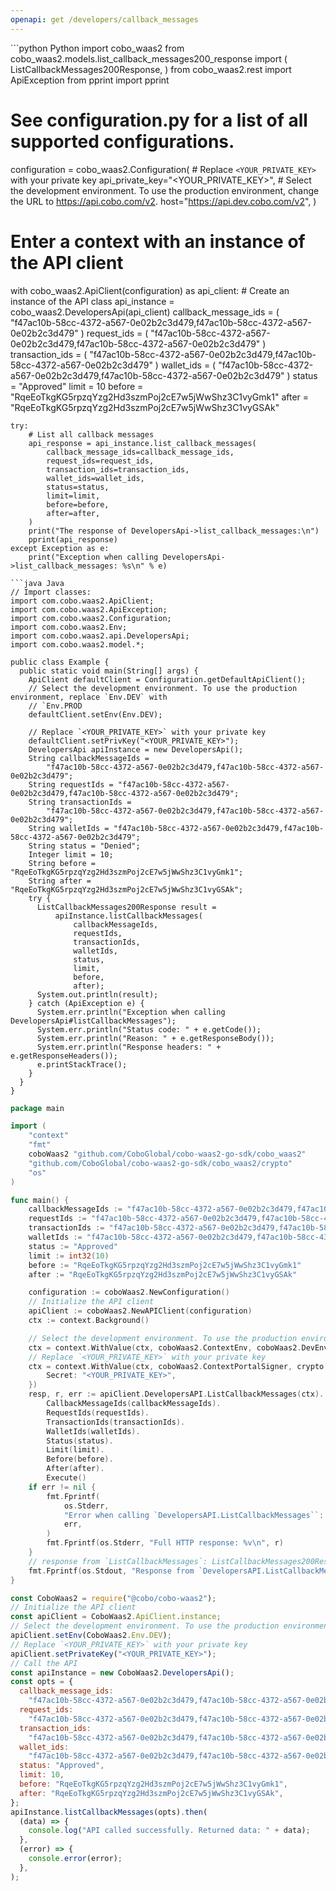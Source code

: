 ```yaml
---
openapi: get /developers/callback_messages
---
```


<RequestExample>
```python Python
import cobo_waas2
from cobo_waas2.models.list_callback_messages200_response import (
    ListCallbackMessages200Response,
)
from cobo_waas2.rest import ApiException
from pprint import pprint

# See configuration.py for a list of all supported configurations.
configuration = cobo_waas2.Configuration(
    # Replace `<YOUR_PRIVATE_KEY>` with your private key
    api_private_key="<YOUR_PRIVATE_KEY>",
    # Select the development environment. To use the production environment, change the URL to https://api.cobo.com/v2.
    host="https://api.dev.cobo.com/v2",
)
# Enter a context with an instance of the API client
with cobo_waas2.ApiClient(configuration) as api_client:
    # Create an instance of the API class
    api_instance = cobo_waas2.DevelopersApi(api_client)
    callback_message_ids = (
        "f47ac10b-58cc-4372-a567-0e02b2c3d479,f47ac10b-58cc-4372-a567-0e02b2c3d479"
    )
    request_ids = (
        "f47ac10b-58cc-4372-a567-0e02b2c3d479,f47ac10b-58cc-4372-a567-0e02b2c3d479"
    )
    transaction_ids = (
        "f47ac10b-58cc-4372-a567-0e02b2c3d479,f47ac10b-58cc-4372-a567-0e02b2c3d479"
    )
    wallet_ids = (
        "f47ac10b-58cc-4372-a567-0e02b2c3d479,f47ac10b-58cc-4372-a567-0e02b2c3d479"
    )
    status = "Approved"
    limit = 10
    before = "RqeEoTkgKG5rpzqYzg2Hd3szmPoj2cE7w5jWwShz3C1vyGmk1"
    after = "RqeEoTkgKG5rpzqYzg2Hd3szmPoj2cE7w5jWwShz3C1vyGSAk"

    try:
        # List all callback messages
        api_response = api_instance.list_callback_messages(
            callback_message_ids=callback_message_ids,
            request_ids=request_ids,
            transaction_ids=transaction_ids,
            wallet_ids=wallet_ids,
            status=status,
            limit=limit,
            before=before,
            after=after,
        )
        print("The response of DevelopersApi->list_callback_messages:\n")
        pprint(api_response)
    except Exception as e:
        print("Exception when calling DevelopersApi->list_callback_messages: %s\n" % e)

```
```java Java
// Import classes:
import com.cobo.waas2.ApiClient;
import com.cobo.waas2.ApiException;
import com.cobo.waas2.Configuration;
import com.cobo.waas2.Env;
import com.cobo.waas2.api.DevelopersApi;
import com.cobo.waas2.model.*;

public class Example {
  public static void main(String[] args) {
    ApiClient defaultClient = Configuration.getDefaultApiClient();
    // Select the development environment. To use the production environment, replace `Env.DEV` with
    // `Env.PROD
    defaultClient.setEnv(Env.DEV);

    // Replace `<YOUR_PRIVATE_KEY>` with your private key
    defaultClient.setPrivKey("<YOUR_PRIVATE_KEY>");
    DevelopersApi apiInstance = new DevelopersApi();
    String callbackMessageIds =
        "f47ac10b-58cc-4372-a567-0e02b2c3d479,f47ac10b-58cc-4372-a567-0e02b2c3d479";
    String requestIds = "f47ac10b-58cc-4372-a567-0e02b2c3d479,f47ac10b-58cc-4372-a567-0e02b2c3d479";
    String transactionIds =
        "f47ac10b-58cc-4372-a567-0e02b2c3d479,f47ac10b-58cc-4372-a567-0e02b2c3d479";
    String walletIds = "f47ac10b-58cc-4372-a567-0e02b2c3d479,f47ac10b-58cc-4372-a567-0e02b2c3d479";
    String status = "Denied";
    Integer limit = 10;
    String before = "RqeEoTkgKG5rpzqYzg2Hd3szmPoj2cE7w5jWwShz3C1vyGmk1";
    String after = "RqeEoTkgKG5rpzqYzg2Hd3szmPoj2cE7w5jWwShz3C1vyGSAk";
    try {
      ListCallbackMessages200Response result =
          apiInstance.listCallbackMessages(
              callbackMessageIds,
              requestIds,
              transactionIds,
              walletIds,
              status,
              limit,
              before,
              after);
      System.out.println(result);
    } catch (ApiException e) {
      System.err.println("Exception when calling DevelopersApi#listCallbackMessages");
      System.err.println("Status code: " + e.getCode());
      System.err.println("Reason: " + e.getResponseBody());
      System.err.println("Response headers: " + e.getResponseHeaders());
      e.printStackTrace();
    }
  }
}

```
```go Go
package main

import (
	"context"
	"fmt"
	coboWaas2 "github.com/CoboGlobal/cobo-waas2-go-sdk/cobo_waas2"
	"github.com/CoboGlobal/cobo-waas2-go-sdk/cobo_waas2/crypto"
	"os"
)

func main() {
	callbackMessageIds := "f47ac10b-58cc-4372-a567-0e02b2c3d479,f47ac10b-58cc-4372-a567-0e02b2c3d479"
	requestIds := "f47ac10b-58cc-4372-a567-0e02b2c3d479,f47ac10b-58cc-4372-a567-0e02b2c3d479"
	transactionIds := "f47ac10b-58cc-4372-a567-0e02b2c3d479,f47ac10b-58cc-4372-a567-0e02b2c3d479"
	walletIds := "f47ac10b-58cc-4372-a567-0e02b2c3d479,f47ac10b-58cc-4372-a567-0e02b2c3d479"
	status := "Approved"
	limit := int32(10)
	before := "RqeEoTkgKG5rpzqYzg2Hd3szmPoj2cE7w5jWwShz3C1vyGmk1"
	after := "RqeEoTkgKG5rpzqYzg2Hd3szmPoj2cE7w5jWwShz3C1vyGSAk"

	configuration := coboWaas2.NewConfiguration()
	// Initialize the API client
	apiClient := coboWaas2.NewAPIClient(configuration)
	ctx := context.Background()

	// Select the development environment. To use the production environment, replace coboWaas2.DevEnv with coboWaas2.ProdEnv
	ctx = context.WithValue(ctx, coboWaas2.ContextEnv, coboWaas2.DevEnv)
	// Replace `<YOUR_PRIVATE_KEY>` with your private key
	ctx = context.WithValue(ctx, coboWaas2.ContextPortalSigner, crypto.Ed25519Signer{
		Secret: "<YOUR_PRIVATE_KEY>",
	})
	resp, r, err := apiClient.DevelopersAPI.ListCallbackMessages(ctx).
		CallbackMessageIds(callbackMessageIds).
		RequestIds(requestIds).
		TransactionIds(transactionIds).
		WalletIds(walletIds).
		Status(status).
		Limit(limit).
		Before(before).
		After(after).
		Execute()
	if err != nil {
		fmt.Fprintf(
			os.Stderr,
			"Error when calling `DevelopersAPI.ListCallbackMessages``: %v\n",
			err,
		)
		fmt.Fprintf(os.Stderr, "Full HTTP response: %v\n", r)
	}
	// response from `ListCallbackMessages`: ListCallbackMessages200Response
	fmt.Fprintf(os.Stdout, "Response from `DevelopersAPI.ListCallbackMessages`: %v\n", resp)
}

```
```javascript JavaScript
const CoboWaas2 = require("@cobo/cobo-waas2");
// Initialize the API client
const apiClient = CoboWaas2.ApiClient.instance;
// Select the development environment. To use the production environment, replace `Env.DEV` with `Env.PROD`
apiClient.setEnv(CoboWaas2.Env.DEV);
// Replace `<YOUR_PRIVATE_KEY>` with your private key
apiClient.setPrivateKey("<YOUR_PRIVATE_KEY>");
// Call the API
const apiInstance = new CoboWaas2.DevelopersApi();
const opts = {
  callback_message_ids:
    "f47ac10b-58cc-4372-a567-0e02b2c3d479,f47ac10b-58cc-4372-a567-0e02b2c3d479",
  request_ids:
    "f47ac10b-58cc-4372-a567-0e02b2c3d479,f47ac10b-58cc-4372-a567-0e02b2c3d479",
  transaction_ids:
    "f47ac10b-58cc-4372-a567-0e02b2c3d479,f47ac10b-58cc-4372-a567-0e02b2c3d479",
  wallet_ids:
    "f47ac10b-58cc-4372-a567-0e02b2c3d479,f47ac10b-58cc-4372-a567-0e02b2c3d479",
  status: "Approved",
  limit: 10,
  before: "RqeEoTkgKG5rpzqYzg2Hd3szmPoj2cE7w5jWwShz3C1vyGmk1",
  after: "RqeEoTkgKG5rpzqYzg2Hd3szmPoj2cE7w5jWwShz3C1vyGSAk",
};
apiInstance.listCallbackMessages(opts).then(
  (data) => {
    console.log("API called successfully. Returned data: " + data);
  },
  (error) => {
    console.error(error);
  },
);

```
</RequestExample>